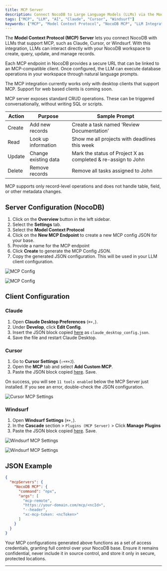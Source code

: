```yaml
---
title: MCP Server
description: Connect NocoDB to Large Language Models (LLMs) via the Model Context Protocol (MCP).
tags: ["MCP", "LLM", "AI", "Claude", "Cursor", "Windsurf"]
keywords: ["MCP", "Model Context Protocol", "NocoDB MCP", "LLM Integration", "Claude", "Cursor", "Windsurf"]
---
```


The **Model Context Protocol (MCP) Server** lets you connect NocoDB with LLMs that support MCP, such as Claude, Cursor, or Windsurf. With this integration, LLMs can interact directly with your NocoDB workspace to create, query, update, and manage records.

Each MCP endpoint in NocoDB provides a secure URL that can be linked to an MCP-compatible client.
Once configured, the LLM can execute database operations in your workspace through natural language prompts.

<Callout type="info"> The MCP integration currently works only with desktop clients that support MCP. Support for web based clients is coming soon. </Callout>

MCP server exposes standard CRUD operations. These can be triggered conversationally, without writing SQL or scripts.

| Action | Purpose              | Sample Prompt                                                 |
|--------|----------------------|---------------------------------------------------------------|
| Create | Add new records      | Create a task named ‘Review Documentation’                    |
| Read   | Look up information  | Show me all projects with deadlines this week                 |
| Update | Change existing data | Mark the status of Project X as completed & re-assign to John |
| Delete | Remove records       | Remove all tasks assigned to John                             |

<Callout type="note"> MCP supports only record-level operations and does not handle table, field, or other metadata changes. </Callout>

## Server Configuration (NocoDB)

1. Click on the **Overview** button in the left sidebar.
2. Select the **Settings** tab.
3. Select the **Model Context Protocol**
4. Click on the **New MCP Endpoint** to create a new MCP config JSON for your base.
5. Provide a name for the MCP endpoint
6. Click **Create** to generate the MCP Config JSON.
7. Copy the generated JSON configuration. This will be used in your LLM client configuration.

![MCP Config](/img/v2/mcp/server-configuration.png)

![MCP Config](/img/v2/mcp/server-configuration-2.png)


## Client Configuration

### Claude

1. Open **Claude Desktop Preferences** (`⌘+,`).
2. Under **Develop**, click **Edit Config**.
3. Insert the JSON block copied [here](#server-configuration-nocodb) as `claude_desktop_config.json`.
4. Save the file and restart Claude Desktop.


### Cursor

1. Go to **Cursor Settings** (`⇧+⌘+J`).
2. Open the **MCP** tab and select **Add Custom MCP**.
3. Paste the JSON block copied [here](#server-configuration-nocodb). Save.

<Callout type="info"> On success, you will see `11 tools enabled` below the MCP Server just installed. If you see an error, double-check the JSON configuration. </Callout>

![Cursor MCP Settings](/img/v2/mcp/cursor-mcp.png)


### Windsurf

1. Open **Windsurf Settings** (`⌘+,`).
2. In the **Cascade** section > `Plugins (MCP Server)` > Click **Manage Plugins**
3. Paste the JSON block copied [here](#server-configuration-nocodb). Save.

![Windsurf MCP Settings](/img/v2/mcp/windsurf-mcp-1.png)

![Windsurf MCP Settings](/img/v2/mcp/windsurf-mcp-2.png)


## JSON Example

```json
{
  "mcpServers": {
    "NocoDB MCP": {
      "command": "npx",
      "args": [
        "mcp-remote",
        "https://your-domain.com/mcp/<ncId>",
        "--header",
        "xc-mcp-token: <ncToken>"
      ]
    }
  }
}

````

<Callout type="warning"> Your MCP configurations generated above functions as a set of access credentials, granting full control over your NocoDB base. Ensure it remains confidential, never include it in source control, and store it only in secure, protected locations.</Callout>

---


